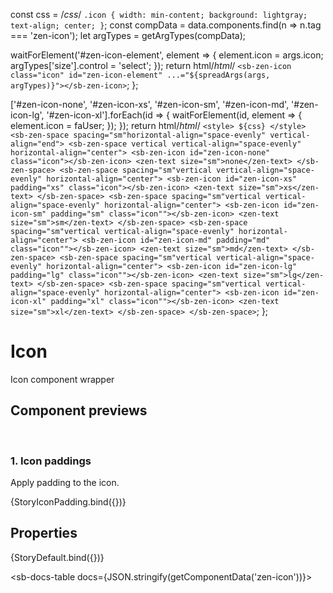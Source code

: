 const css = /*css*/ `
  .icon {
    width: min-content;
    background: lightgray;
    text-align; center;
  }
`;
const compData = data.components.find(n => n.tag === 'zen-icon');
let argTypes = getArgTypes(compData);


<Meta title="Graphics/Icon" component="zen-icon" argTypes={argTypes} />

  waitForElement('#zen-icon-element', element => {
    element.icon = args.icon;
    argTypes['size'].control = 'select';
  });
  return html/*html*/ `
    <sb-zen-icon class="icon" id="zen-icon-element" ...="${spreadArgs(args, argTypes)}"></sb-zen-icon>
  `;
};

  ['#zen-icon-none', '#zen-icon-xs', '#zen-icon-sm', '#zen-icon-md', '#zen-icon-lg', '#zen-icon-xl'].forEach(id => {
    waitForElement(id, element => {
      element.icon = faUser;
    });
  });
  return html/*html*/ `
    <style>
      ${css}
    </style>
    <sb-zen-space spacing="sm"horizontal-align="space-evenly" vertical-align="end">
        <sb-zen-space vertical vertical-align="space-evenly" horizontal-align="center">
          <sb-zen-icon id="zen-icon-none" class="icon"></sb-zen-icon>
          <zen-text size="sm">none</zen-text>
        </sb-zen-space>
        <sb-zen-space spacing="sm"vertical vertical-align="space-evenly" horizontal-align="center">
          <sb-zen-icon id="zen-icon-xs" padding="xs" class="icon"></sb-zen-icon>
          <zen-text size="sm">xs</zen-text>
        </sb-zen-space>
        <sb-zen-space spacing="sm"vertical vertical-align="space-evenly" horizontal-align="center">
            <sb-zen-icon id="zen-icon-sm" padding="sm" class="icon""></sb-zen-icon>
            <zen-text size="sm">sm</zen-text>
        </sb-zen-space>
        <sb-zen-space spacing="sm"vertical vertical-align="space-evenly" horizontal-align="center">
            <sb-zen-icon id="zen-icon-md" padding="md" class="icon""></sb-zen-icon>
            <zen-text size="sm">md</zen-text>
        </sb-zen-space>
        <sb-zen-space spacing="sm"vertical vertical-align="space-evenly" horizontal-align="center">
            <sb-zen-icon id="zen-icon-lg" padding="lg" class="icon""></sb-zen-icon>
            <zen-text size="sm">lg</zen-text>
        </sb-zen-space>
        <sb-zen-space spacing="sm"vertical vertical-align="space-evenly" horizontal-align="center">
            <sb-zen-icon id="zen-icon-xl" padding="xl" class="icon""></sb-zen-icon>
            <zen-text size="sm">xl</zen-text>
        </sb-zen-space>
    </sb-zen-space>
  `;
};

# Icon

Icon component wrapper

## Component previews

<br />

### 1. Icon paddings

Apply padding to the icon.

<Canvas>
  <Story name="paddings">{StoryIconPadding.bind({})}</Story>
</Canvas>

<br />

## Properties

<Canvas>
  <Story
    name="default"
    args={{
      ...getDefaultArgs(argTypes),
      icon: faUser,
    }}
  >
    {StoryDefault.bind({})}
  </Story>
</Canvas>

<ArgsTable story="default" />

<sb-docs-table docs={JSON.stringify(getComponentData('zen-icon'))}></sb-docs-table>
